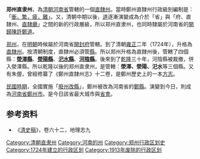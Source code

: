 '''郑州直隶州'''，為[[清朝|清朝]][[河南布政使司|河南省]]管轄的一個[[直隸州|直隸州]]。當時鄭州直隸州行政級別編制是：「[[衝繁疲難|衝，繁，疲，難]]」。又，清朝中期以後，[[道員|道]]逐漸演變成為介於「省」與「府、直隸州、[[直隸廳|直隸廳]]」之間的新的行政層級，所以郑州直隶州，也同時隸屬於河南省的[[開歸陳許鄭道|開歸陳許鄭道]]。

[[郑州_(古代)|郑州]]，在[[明朝|明朝]]時候屬於河南省[[開封府|開封府]]管轄。到了清朝[[雍正|雍正]]二年（1724年），升格為[[直隸州|直隸州]]。按清朝制度，直隸州必須管[[縣|縣]]。所以郑州升格為直隸州後，管轄了四個縣：'''[[滎澤縣|滎澤縣]]'''、'''[[滎陽縣|滎陽縣]]'''、'''[[汜水縣|汜水縣]]'''、'''[[河陰縣|河陰縣]]'''。後來到了[[乾隆|乾隆]]三十年，河陰縣被裁撤，併入滎澤縣。所以乾隆以後的郑州直隶州，是管轄：'''滎澤、滎陽、汜水'''等三個縣。又有朱偓，曾經修纂了《鄭州直隸州志》十二卷，是鄭州歷史上的一本[[方志|方志]]。

[[民國時期|民國時期]]，全國實施「[[废府州厅改县|廢州改縣]]」，鄭州被改為河南省的[[郑县_(中华民国)|鄭縣]]。演變到今日，則成為[[河南省|河南省]][[鄭州市|鄭州市]]。是今日該省最大城市與[[省會|省會]]。

==参考资料==
*《[[清史稿|清史稿]]》，卷六十二，地理志九

{{清朝河南省行政區劃|nocat}}
{{河南省历史二级政区|nocat}}
{{DEFAULTSORT:Z}}
[[Category:清朝直隶州|Category:清朝直隶州]]
[[Category:河南的州|Category:河南的州]]
[[Category:郑州行政区划史|Category:郑州行政区划史]]
[[Category:1724年建立的行政区划|Category:1724年建立的行政区划]]
[[Category:1913年废除的行政区划|Category:1913年废除的行政区划]]